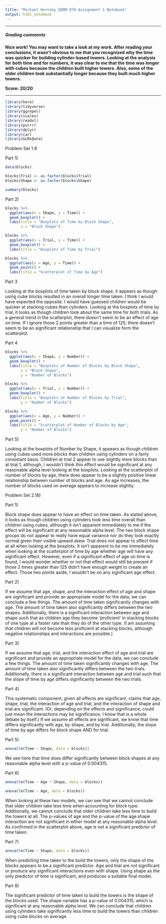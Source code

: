 ---
title: "Michael Hornsby EDRM 878 Assignment 1 Notebook"
output: html_notebook
---

***

##### Grading comments

**Nice work! You may want to take a look at my work. After reading your**
**conclusions, it wasn't obvious to me that you recognized why the time was**
**quicker for building cylinder-based towers. Looking at the analysis for**
**both time and for numbers, it was clear to me that the time was longer**
**with cubes because the children built higher towers. Also, some of the**
**older children took substantially longer because they built much higher**
**towers.**

**Score: 20/20**

***


```{r include=FALSE}
library(here)
library(tidyverse)
library(ggrepel)
library(scales)
library(readxl)
library(purrr)
library(dplyr)
library(car)
library(GLMsData)
```


Problem Set 1.9

Part 1)

```{r}
data(blocks)

blocks$Trial <- as.factor(blocks$Trial)
blocks$Shape <- as.factor(blocks$Shape)

summary(blocks)
```



Part 2)

```{r}
blocks %>% 
  ggplot(aes(x = Shape, y = Time)) +
  geom_boxplot() +
  labs(title = "Boxplots of Time by Block Shape",
       x = "Block Shape")
```

```{r}
blocks %>% 
  ggplot(aes(x = Trial, y = Time)) +
  geom_boxplot() +
  labs(title = "Boxplots of Time by Trial")
```

```{r}
blocks %>% 
  ggplot(aes(x = Age, y = Time)) +
  geom_point() +
  labs(title = "Scatterplot of Time by Age")
```



Part 3

Looking at the boxplots of time taken by block shape, it appears as though
using cube blocks resulted in an overall longer time taken. 
I think I would have expected the opposite.  I would have guessed children
would be quicker at stacking cubes than cylinders.
Looking at the boxplots of time by trial, it looks as though children took
about the same time for both trials.  As a general trend in the scatterplot,
there doesn't seem to be an effect of age on time.  If I ignore those 2 points
greater than a time of 125, there doesn't seem to be an significant
relationship that I can visualize form the scatterplot.



Part 4

```{r}
blocks %>% 
  ggplot(aes(x = Shape, y = Number)) +
  geom_boxplot() +
  labs(title = "Boxplots of Number of Blocks by Block Shape",
       x = "Block Shape",
       y = "Number of Blocks")
```

```{r}
blocks %>% 
  ggplot(aes(x = Trial, y = Number)) +
  geom_boxplot() +
  labs(title = "Boxplots of Number of Blocks by Trial",
       y = "Number of Blocks")
```

```{r}
blocks %>% 
  ggplot(aes(x = Age, y = Number)) +
  geom_point() +
  labs(title = "Scatterplot of Number of Blocks by Age",
       y = "Number of Blocks")
```



Part 5)

Looking at the boxplots of Number by Shape, it appears as though children using
cubes used more blocks than children using cylinders on a fairly consistant
basis.  Children at trial 2 appear to use slightly more blocks than at trial 1,
although, I wouldn't think this effect would be significant at any reasonable
alpha level looking at the boxplots.
Looking at the scatterplot of number of blocks by age, there does appear to be
a slightly positive linear relationship between number of blocks and age.  As
age increases, the number of blocks used on average appears to increase
slightly.



Problem Set 2.18)

Part 1)

Block shape does appear to have an effect on time taken.  As stated above, it 
looks as though children using cylinders took less time overall than children
using cubes, although it isn't apparent immediately to me if the effect will be
significant at any reasonable alpha level.  The two block shape groups do not
appear to really have equal variance nor do they look exactly normal given
their visible upward skew.  Trial does not appear to affect time at all when
looking at the boxplots.  It isn't apparent to be me immediately when looking
at the scatterplot of time by age whether age will have any significant effect.
However, even if a significant effect of age on time is found, I would wonder
whether or not that effect would still be present if those 2 times greater than
125 didn't have enough weight to create an effect.  Those two points aside, I
wouldn't be on any significant age effect.



Part 2)

If we assume that age, shape, and the interaction effect of age and shape are
significant and provide an appropriate model for the data, we can conclude a
few things.  The amount of time taken significantly changes with age.  The
amount of time taken also significantly differs between the two shapes.
Additionally, there is a significant interaction between age and shape such
that as children age they become 'proficient' in stacking blocks of one
type at a faster rate than they do of the other type. (I am assuming that
children will not become less proficient at stacking blocks, although
negative relationships and interactions are possible.)



Part 3)

If we assume that age, trial, and the interaction effect of age and trial are
significant and provide an appropriate model for the data, we can conclude a
few things.  The amount of time taken significantly changes with age.  The
amount of time taken also significantly differs between the two trials.
Additionally, there is a significant interaction between age and trial such
that the slope of time by age differs significantly between the two trials.



Part 4)

This systematic component, given all effects are significant, claims that
age, shape, trial, the interaction of age and trial, and the interaction of
shape and trial are significant. (Or, depending on the effects and 
significance, could just mean the interactions may be significance. I know
that is a whole debate by itself.)  If we assume all effects are significant, 
we know that time differs significantly with age, by shape, and by trial.
Additionally, the slope of time by age differs for block shape AND for trial.



Part 5)

```{r}
anova(lm(Time ~ Shape, data = blocks))
```

We see here that time does differ significantly between block shapes at 
any reasonable alpha level with a p-value of 0.004315.



Part 6)

```{r}
anova(lm(Time ~ Age * Shape, data = blocks))

anova(lm(Time ~ Age, data = blocks))
```

When looking at these two models, we can see that we cannot conclude that
older children take less time when accounting for block type.  Additionally,
we cannot conclude that older children take less time to build the towers at all.
The p-values of age and the p-value of the age:shape interaction are not
significant in either model at any reasonable alpha level.  As confirmed in
the scatterplot above, age is not a significant predictor of time taken.



Part 7)

```{r}
anova(lm(Time ~ Shape, data = blocks))
```

When predicting time taken to the build the towers, only the shape of the
blocks appears to be a significant predictor.  Age and trial are not
significant or produce any significant interactions even with shape.
Using shape as the only predictor of time is significant, and produces a
suitable final model.



Part 8)

The significant predictor of time taken to build the towers is the shape
of the blocks used.  The shape variable has a p-value of 0.004315, which is
significant at any reasonable alpha level.  We can conclude that children using
cylinders take significantly less time to build the towers than children using
cube blocks on average.